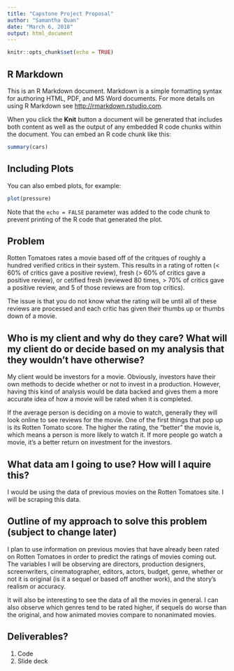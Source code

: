 ---
title: "Capstone Project Proposal"
author: "Samantha Quan"
date: "March 6, 2018"
output: html_document
---

```{r setup, include=FALSE}
knitr::opts_chunk$set(echo = TRUE)
```

## R Markdown

This is an R Markdown document. Markdown is a simple formatting syntax for authoring HTML, PDF, and MS Word documents. For more details on using R Markdown see <http://rmarkdown.rstudio.com>.

When you click the **Knit** button a document will be generated that includes both content as well as the output of any embedded R code chunks within the document. You can embed an R code chunk like this:

```{r cars}
summary(cars)
```

## Including Plots

You can also embed plots, for example:

```{r pressure, echo=FALSE}
plot(pressure)
```

Note that the `echo = FALSE` parameter was added to the code chunk to prevent printing of the R code that generated the plot.

## Problem

Rotten Tomatoes rates a movie based off of the critques of roughly a hundred verified critics in their system. This results in a rating of rotten (< 60% of critics gave a positive review), fresh (> 60% of critics gave a positive review), or cetified fresh (reviewed 80 times, > 70% of critics gave a positive review, and 5 of those reviews are from top critics). 

The issue is that you do not know what the rating will be until all of these reviews are processed and each critic has given their thumbs up or thumbs down of a movie. 

## Who is my client and why do they care? What will my client do or decide based on my analysis that they wouldn't have otherwise?

My client would be investors for a movie. Obviously, investors have their own methods to decide whether or not to invest in a production. However, having this kind of analysis would be data backed and gives them a more accurate idea of how a movie will be rated when it is completed.  

If the average person is deciding on a movie to watch, generally they will look online to see reviews for the movie. One of the first things that pop up is its Rotten Tomato score. The higher the rating, the "better" the movie is, which means a person is more likely to watch it. If more people go watch a movie, it's a better return on investment for the investors. 

## What data am I going to use? How will I aquire this?

I would be using the data of previous movies on the Rotten Tomatoes site. I will be scraping this data. 

## Outline of my approach to solve this problem (subject to change later)

I plan to use information on previous movies that have already been rated on Rotten Tomatoes in order to predict the ratings of movies coming out. The variables I will be observing are directors, production designers, screenwriters, cinematographer, editors, actors, budget, genre, whether or not it is original (is it a sequel or based off another work), and the story's realism or accuracy. 

It will also be interesting to see the data of all the movies in general. I can also observe which genres tend to be rated higher, if sequels do worse than the original, and how animated movies compare to nonanimated movies. 

## Deliverables? 

1. Code
2. Slide deck
